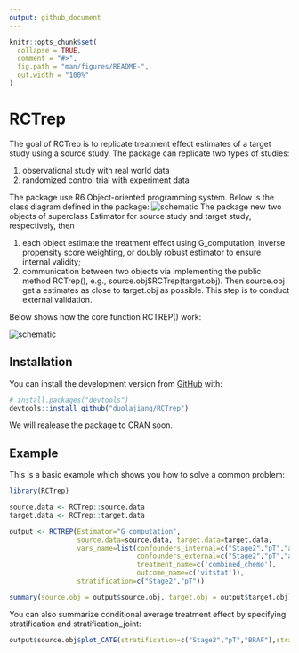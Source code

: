 ```yaml
---
output: github_document
---
```


<!-- README.md is generated from README.Rmd. Please edit that file -->

```r
knitr::opts_chunk$set(
  collapse = TRUE,
  comment = "#>",
  fig.path = "man/figures/README-",
  out.width = "100%"
)
```
# RCTrep

<!-- badges: start -->
The goal of RCTrep is to replicate treatment effect estimates of a target study using a source study. The package can replicate two types of studies: 

1. observational study with real world data 
2. randomized control trial with experiment data

The package use R6 Object-oriented programming system. Below is the class diagram defined in the package: 
![schematic](man/figures/README-schematic.png)
The package new two objects of superclass Estimator for source study and target study, respectively, then 

1. each object estimate the treatment effect using G_computation, inverse propensity score weighting, or doubly robust estimator to ensure internal validity; 
2. communication between two objects via implementing the public method RCTrep(), e.g., source.obj$RCTrep(target.obj). Then source.obj get a estimates as close to target.obj as possible. This step is to conduct external validation. 

Below shows how the core function RCTREP() work:

![schematic](man/figures/README-function_call.png)
<!-- badges: end -->

## Installation

<!-- You can install the released version of RCTrep from [CRAN](https://CRAN.R-project.org) with: -->

<!-- ``` r -->
<!-- install.packages("RCTrep") -->
<!-- ``` -->

You can install the development version from [GitHub](https://github.com/) with:

``` r
# install.packages("devtools")
devtools::install_github("duolajiang/RCTrep")
```

We will realease the package to CRAN soon. 

## Example

This is a basic example which shows you how to solve a common problem:

```r
library(RCTrep)

source.data <- RCTrep::source.data
target.data <- RCTrep::target.data

output <- RCTREP(Estimator="G_computation",
                 source.data=source.data, target.data=target.data,
                 vars_name=list(confounders_internal=c("Stage2","pT","age","BRAF"),
                                confounders_external=c("Stage2","pT","age","BRAF"),
                                treatment_name=c('combined_chemo'),
                                outcome_name=c('vitstat')),
                 stratification=c("Stage2","pT"))

summary(source.obj = output$source.obj, target.obj = output$target.obj)
```

You can also summarize conditional average treatment effect by specifying stratification and stratification_joint: 

```r
output$source.obj$plot_CATE(stratification=c("Stage2","pT","BRAF"),stratification_joint = TRUE)
```

